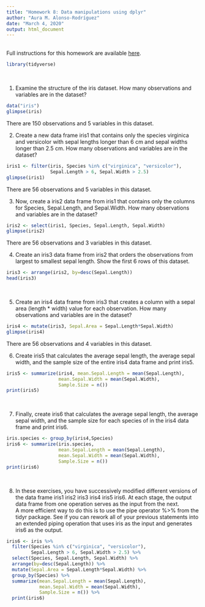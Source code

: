 ```yaml
---
title: "Homework 8: Data manipulations using dplyr"
author: "Aura M. Alonso-Rodríguez"
date: "March 4, 2020"
output: html_document
---
```


<br />
Full instructions for this homework are available [here](https://gotellilab.github.io/Bio381/Homeworks/Homework08_S2020.html). 
```r
library(tidyverse)
```


<br />

1. Examine the structure of the iris dataset. How many observations and variables are in the dataset?

```r
data("iris")
glimpse(iris)
```
 
There are 150 observations and 5 variables in this dataset.
<br />

2. Create a new data frame iris1 that contains only the species virginica and versicolor with sepal lengths longer than 6 cm and sepal widths longer than 2.5 cm. How many observations and variables are in the dataset?

```r
iris1 <- filter(iris, Species %in% c("virginica", "versicolor"), 
                Sepal.Length > 6, Sepal.Width > 2.5)
glimpse(iris1)
```
There are 56 observations and 5 variables in this dataset.
<br />

3. Now, create a iris2 data frame from iris1 that contains only the columns for Species, Sepal.Length, and Sepal.Width. How many observations and variables are in the dataset?

```r
iris2 <- select(iris1, Species, Sepal.Length, Sepal.Width)
glimpse(iris2)
```
There are 56 observations and 3 variables in this dataset.
<br />

4. Create an iris3 data frame from iris2 that orders the observations from largest to smallest sepal length. Show the first 6 rows of this dataset.

```r
iris3 <- arrange(iris2, by=desc(Sepal.Length))
head(iris3)
```
<br />

5. Create an iris4 data frame from iris3 that creates a column with a sepal area (length * width) value for each observation. How many observations and variables are in the dataset?
```r
iris4 <- mutate(iris3, Sepal.Area = Sepal.Length*Sepal.Width)
glimpse(iris4)
```
There are 56 observations and 4 variables in this dataset.
<br />

6. Create iris5 that calculates the average sepal length, the average sepal width, and the sample size of the entire iris4 data frame and print iris5.
```r
iris5 <- summarize(iris4, mean.Sepal.Length = mean(Sepal.Length),
                   mean.Sepal.Width = mean(Sepal.Width),
                   Sample.Size = n())
print(iris5)
```
<br />

7. Finally, create iris6 that calculates the average sepal length, the average sepal width, and the sample size for each species of in the iris4 data frame and print iris6.

```r
iris.species <- group_by(iris4,Species)
iris6 <- summarize(iris.species, 
                   mean.Sepal.Length = mean(Sepal.Length),
                   mean.Sepal.Width = mean(Sepal.Width),
                   Sample.Size = n())
print(iris6)
```
<br />

8. In these exercises, you have successively modified different versions of the data frame iris1 iris2 iris3 iris4 iris5 iris6. At each stage, the output data frame from one operation serves as the input from the next.  
A more efficient way to do this is to use the pipe operator %>% from the tidyr package. See if you can rework all of your previous statements into an extended piping operation that uses iris as the input and generates iris6 as the output.

```r
iris6 <- iris %>%
  filter(Species %in% c("virginica", "versicolor"), 
         Sepal.Length > 6, Sepal.Width > 2.5) %>%
  select(Species, Sepal.Length, Sepal.Width) %>%
  arrange(by=desc(Sepal.Length)) %>%
  mutate(Sepal.Area = Sepal.Length*Sepal.Width) %>%
  group_by(Species) %>%
  summarize(mean.Sepal.Length = mean(Sepal.Length),
            mean.Sepal.Width = mean(Sepal.Width),
            Sample.Size = n()) %>%
  print(iris6)
  
```

